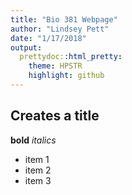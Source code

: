 ```yaml
---
title: "Bio 381 Webpage"
author: "Lindsey Pett"
date: "1/17/2018"
output: 
  prettydoc::html_pretty:
    theme: HPSTR
    highlight: github
---
```


## Creates a title

**bold**
*italics*

* item 1
* item 2
* item 3